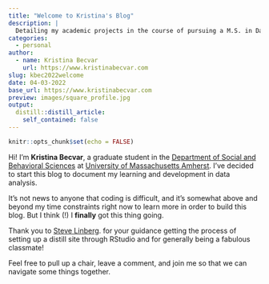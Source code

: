 ```yaml
---
title: "Welcome to Kristina's Blog"
description: |
  Detailing my academic projects in the course of pursuing a M.S. in Data Science and Computation for Social Sciences at UMass Amherst
categories:
  - personal
author:
  - name: Kristina Becvar
    url: https://www.kristinabecvar.com
slug: kbec2022welcome
date: 04-03-2022
base_url: https://www.kristinabecvar.com
preview: images/square_profile.jpg
output:
  distill::distill_article:
    self_contained: false
---
```


```r
knitr::opts_chunk$set(echo = FALSE)
```

Hi! I’m **Kristina Becvar**, a graduate student in the [Department of
Social and Behavioral Sciences](https://www.umass.edu/sbs/){target="_blank"} at [University of Massachusetts Amherst](https://www.umass.edu/){target="_blank"}. I’ve decided to start this blog to document my learning and development in data analysis.

It's not news to anyone that coding is difficult, and it's somewhat above and beyond my time constraints right now to learn more in order to build this blog. But I think (!) I **finally** got this thing going.

Thank you to [Steve Linberg](https://www.slinberg.net/){target="_blank"}. for your guidance getting the process of setting up a distill site through RStudio and for generally being a fabulous classmate!

Feel free to pull up a chair, leave a comment, and join me so that we can navigate some things together.
 

 